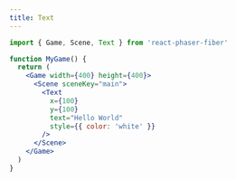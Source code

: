 ```yaml
---
title: Text
---
```


```jsx live=true
import { Game, Scene, Text } from 'react-phaser-fiber'

function MyGame() {
  return (
    <Game width={400} height={400}>
      <Scene sceneKey="main">
        <Text
          x={100}
          y={100}
          text="Hello World"
          style={{ color: 'white' }}
        />
      </Scene>
    </Game>
  )
}
```
